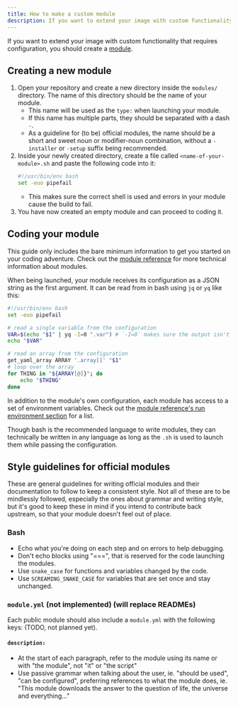 ```yaml
---
title: How to make a custom module
description: If you want to extend your image with custom functionality that requires configuration, you should create a module.
---
```


If you want to extend your image with custom functionality that requires configuration, you should create a [module](/reference/module/).

## Creating a new module

1. Open your repository and create a new directory inside the `modules/` directory. The name of this directory should be the name of your module.
   - This name will be used as the `type:` when launching your module.
   - If this name has multiple parts, they should be separated with a dash `-`.
   - As a guideline for (to be) official modules, the name should be a short and sweet noun or modifier-noun combination, without a `-installer` or `-setup` suffix being recommended.
2. Inside your newly created directory, create a file called `<name-of-your-module>.sh` and paste the following code into it:
   ```bash title="modules/<name-of-your-module>/<name-of-your-module>.sh"
   #!/usr/bin/env bash
   set -euo pipefail
   ```
   - This makes sure the correct shell is used and errors in your module cause the build to fail.
3. You have now created an empty module and can proceed to coding it.

## Coding your module

This guide only includes the bare minimum information to get you started on your coding adventure. Check out the [module reference](/reference/module/) for more technical information about modules.

When being launched, your module receives its configuration as a JSON string as the first argument. It can be read from in bash using `jq` or `yq` like this:

```bash title="modules/<name-of-your-module>/<name-of-your-module>.sh"
#!/usr/bin/env bash
set -euo pipefail

# read a single variable from the configuration
VAR=$(echo "$1" | yq -I=0 ".var") # `-I=0` makes sure the output isn't indented
echo "$VAR"

# read an array from the configuration
get_yaml_array ARRAY '.array[]' "$1"
# loop over the array
for THING in "${ARRAY[@]}"; do
    echo "$THING"
done
```

In addition to the module's own configuration, each module has access to a set of environment variables. Check out the [module reference's run environment section](/reference/module/#module-run-environment) for a list.

Though bash is the recommended language to write modules, they can technically be written in any language as long as the `.sh` is used to launch them while passing the configuration.

## Style guidelines for official modules

These are general guidelines for writing official modules and their documentation to follow to keep a consistent style. Not all of these are to be mindlessly followed, especially the ones about grammar and writing style, but it's good to keep these in mind if you intend to contribute back upstream, so that your module doesn't feel out of place.

### Bash

- Echo what you're doing on each step and on errors to help debugging.
- Don't echo blocks using "===", that is reserved for the code launching the modules.
- Use `snake_case` for functions and variables changed by the code.
- Use `SCREAMING_SNAKE_CASE` for variables that are set once and stay unchanged.

### `module.yml` (not implemented) (will replace READMEs)

Each public module should also include a `module.yml` with the following keys: (TODO, not planned yet).

#### `description:`

- At the start of each paragraph, refer to the module using its name or with "the module", not "it" or "the script"
- Use passive grammar when talking about the user, ie. "should be used", "can be configured", preferring references to what the module does, ie. "This module downloads the answer to the question of life, the universe and everything..."
